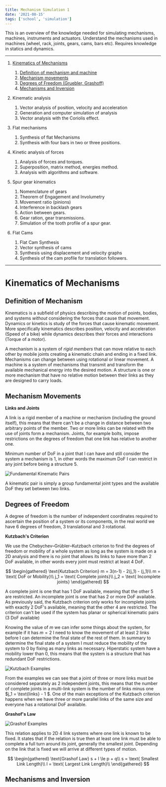 ```yaml
---
title: Mechanism Simulation 1
date: '2021-08-15'
tags: ['school', 'simulation']
---
```



This is an overview of the knowledge needed for simulating mechanisms, machines, instruments and actuators. Understand the mechanisms used in machines (wheel, rack, joints, gears, cams, bars etc).  Requires knowledge in statics and dynamics. 

***

1. [Kinematics of Mechanisms](#kinematics-of-mechanisms)
	1. [Definition of mechanism and machine](#definition-of-mechanism)
	2. [Mechanism movements](#mechanism-movements)
	3. [Degrees of Freedom (Gruebler, Grashoff)](#degrees-of-freedom)
	4. [Mechanisms and Inversion](#mechanisms-and-inversion)


2. Kinematic analysis
	1. Vector analysis of position, velocity and acceleration
	2. Generation and computer simulation of analysis
	3. Vector analysis with the Coriolis effect.
3. Flat mechanisms
	1. Synthesis of flat Mechanisms
	2. Synthesis with four bars in two or three positions.
4. Kinetic analysis of forces
	1. Analysis of forces and torques.
	2. Superposition, matrix method, energies method.
	3. Analysis with algorithms and software.
5. Spur gear kinematics
	1. Nomenclature of gears
	2. Theorem of Engagement and Involumetry
	3. Movement ratio (pinions)
	4. Interference in backlash gears
	5. Action between gears.
	6. Gear ration, gear transmissions.
	7. Simulation of the tooth profile of a spur gear.
6. Flat Cams
	1. Flat Cam Synthesis
	2. Vector synthesis of cams
	3. Synthesis using displacement and velocity graphs
	4. Synthesis of the cam profile for translation followers.

***

# Kinematics of Mechanisms #

## Definition of Mechanism ##

Kinematics is a subfield of physics describing the motion of points, bodies, and systems *without* considering the forces that cause that movement. Dynamics or kinetics is study of the forces that cause kinematic movement. More specifically kinematics describes position, velocity and acceleration (Speed of a bike) while dynamics describes their forces and interactions (Torque of a motor).

A mechanism is a system of *rigid members* that can move relative to each other by mobile joints creating a kinematic chain and ending in a fixed link. Mechanisms can change between using rotational or linear movement. A machine is a system of mechanisms that transmit and transform the available mechanical energy into the desired motion. A structure is one or more mechanism that have no relative motion between their links as they are designed to carry loads.

## Mechanism Movements ##

**Links and Joints**

A link is a rigid member of a machine or mechanism (including the ground itself), this means that there can't be a change in distance between two arbitrary points of the member. Two or more links can be related with the use of joints form a mechanism. Joints, for example bolts, impose restrictions on the degrees of freedom that one link has relative to another one. 

Minimum number of DoF in a joint that I can have and still consider the system a mechanism is 1, in other words the maximum DoF I can restrict in any joint before being a structure 5.

![Fundamental Kinematic Pairs](/static/images/notes/FundamentalKinematicPairs.jpg)

A kinematic pair is simply a group fundamental joint types and the available DoF they set between two links.

## Degrees of Freedom ##

A degree of freedom is the number of independent coordinates required to ascertain the position of a system or its components, in the real world we have 6 degrees of freedom, 3 translational and 3 rotational. 

**Kutzbach's Criterion**

We use the Chebychev–Grübler–Kutzbach criterion to find the degrees of freedom or mobility of a whole system as long as the system is made on a 2D analysis and there is no joint that allows its links to have more than 2 DoF available, in other words every joint must restrict at least 4 DoF.

$$
\begin{gathered}
	\text{Kutzbach Criterion}
	m = 3(n-1) - 2(j_1) - (j_1)\\
	m = \text{ DoF or Mobility}\\
	j_1 = \text{ Complete joints}\\
	j_2 = \text{ Incomplete joints}
\end{gathered}
$$

A complete joint is one that has 1 DoF available, meaning that the other 5 are restricted. An incomplete joint is one that has 2 or more DoF available. As previously said, the Kutzbach criterion only works for incomplete joints with exactly 2 DoF's available, meaning that the other 4 are restricted. The criterion can't be used if the system has planar or spherical kinematic pairs (3 DoF available)

Knowing the value of $m$ we can infer some things about the system, for example if it has $m=2$ I need to know the movement of at least 2 links before I can determine the final state of the rest of them. In summary to determine the final state of a system I must reduce the mobility of the system to 0 by fixing as many links as necessary. Hiperstatic system have a mobility lower than 0, this means that the system is a structure that has redundant DoF restrictions.

![Kutzbach Examples](/static/images/notes/ExampleKutzbackCriterionMechanismSimulation.png)

From the examples we can see that a joint of three or more links must be considered separately as 2 independent joints, this means that the number of complete joints in a multi-link system is the number of links minus one $j_1 = \text{links} - 1 $. One of the main exceptions of the Kutzbach criterion happens when we have three or more parallel links of the same size and everyone has a rotational DoF available.

**Grashof's Law**

![Grashof Examples](/static/images/notes/FourBarLinkKineticMechanismSimulation.png)

This relation applies to 2D 4 link systems where one link is known to be fixed. It states that if the relation is true then at least one link must be able to complete a full turn around its joint, generally the smallest joint. Depending on the link that is fixed we will arrive at different types of motion.

$$
\begin{gathered}
	\text{Grashof Law}
	s + l \le p + q\\
	s = \text{ Smallest Link Length}\\
	l = \text{ Largest Link Length}\\
\end{gathered}
$$




## Mechanisms and Inversion ##





